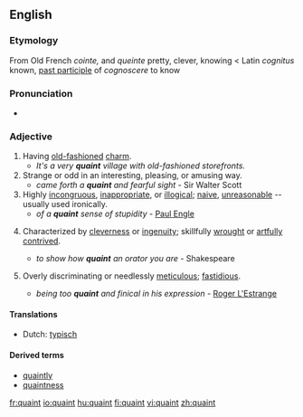 ==English==

===Etymology===
From Old French ''cointe,'' and ''queinte'' pretty, clever, knowing < Latin ''cognitus'' known, [[past participle]] of ''cognoscere'' to know

===Pronunciation===
* {{IPA|/kweɪnt/}}

===Adjective===
{{en-adj-er}}

# Having [[old-fashioned]] [[charm]].
#* ''It's a very '''quaint''' village with old-fashioned storefronts.''
# Strange or odd in an interesting, pleasing, or amusing way.
#* ''came forth a '''quaint''' and fearful sight'' - Sir Walter Scott
# Highly [[incongruous]], [[inappropriate]], or [[illogical]]; [[naive]], [[unreasonable]] -- usually used ironically.
#* ''of a '''quaint''' sense of stupidity'' - [[wikipedia:Paul Engle|Paul Engle]]
# {{obsolete}} Characterized by [[cleverness]] or [[ingenuity]]; skillfully [[wrought]] or [[artfully]] [[contrived]].
#* ''to show how '''quaint''' an orator you are'' - Shakespeare
# {{obsolete}} Overly discriminating or needlessly [[meticulous]]; [[fastidious]].
#* ''being too '''quaint''' and finical in his expression'' - [[wikipedia:Roger L'Estrange|Roger L'Estrange]]

====Translations====
{{trans-top|old-fashioned charm}}
{{trans-mid}}
{{trans-bottom}}

{{trans-top|interestingly strange}}
*Dutch: [[typisch]]
{{trans-mid}}
{{trans-bottom}}

{{trans-top|incongruous, inappropriate or illogical}}
{{trans-mid}}
{{trans-bottom}}

{{trans-top|cleverness or ingenuity}}
{{trans-mid}}
{{trans-bottom}}

{{trans-top|fastidious}}
{{trans-mid}}
{{trans-bottom}}


====Derived terms====
* [[quaintly]]
* [[quaintness]]

[[fr:quaint]]
[[io:quaint]]
[[hu:quaint]]
[[fi:quaint]]
[[vi:quaint]]
[[zh:quaint]]